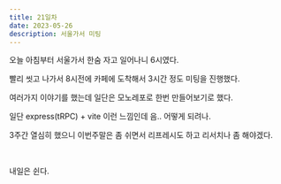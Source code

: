 ```yaml
---
title: 21일차
date: 2023-05-26
description: 서울가서 미팅
---
```


오늘 아침부터 서울가서 한숨 자고 일어나니 6시였다.

빨리 씻고 나가서 8시전에 카페에 도착해서 3시간 정도 미팅을 진행했다.

여러가지 이야기를 했는데 일단은 모노레포로 한번 만들어보기로 했다.

일단 express(tRPC) + vite 이런 느낌인데 음.. 어떻게 되려나.

3주간 열심히 했으니 이번주말은 좀 쉬면서 리프레시도 하고 리서치나 좀 해야겠다.

<br />

내일은 쉰다.
